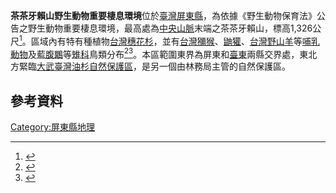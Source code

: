 {{Infobox protected area
| name = 
| iucn_category = 
| photo =
| photo_caption =
| photo_width =
| location = [[屏東縣|屏東縣]][[獅子鄉_(台灣)|獅子鄉]]
| area = 2,004.4公頃
| established = 2000年10月19日
| governing_body = [[行政院農業委員會林務局|林務局]]屏東林區管理處
}}

'''茶茶牙賴山野生動物重要棲息環境'''位於[[臺灣|臺灣]][[屏東縣|屏東縣]]，為依據《野生動物保育法》公告之野生動物重要棲息環境，最高處為[[中央山脈|中央山脈]]末端之茶茶牙賴山，標高1,326公尺<ref>{{Cite web |url=https://conservation.forest.gov.tw/0000172 |title=茶茶牙賴山野生動物重要棲息環境 |accessdate= |publisher=農委會林務局 |5= |archive-date=2021-05-06 |archive-url=https://web.archive.org/web/20210506220746/https://conservation.forest.gov.tw/0000172 |dead-url=no }}</ref>。區域內有特有種植物[[台灣穗花杉|台灣穗花杉]]，並有[[台灣獼猴|台灣獼猴]]、[[鼬獾|鼬獾]]、[[台灣野山羊|台灣野山羊]]等[[哺乳動物|哺乳動物]]及[[藍腹鷴|藍腹鷴]]等[[雉科|雉科]]鳥類分布<ref>{{Cite web |url=http://www.forest.gov.tw/public/Attachment/961810375771.pdf |title=茶茶牙賴山野生動物重要棲息環境台灣穗花杉調查與監測 |publisher=農委會林務局 |date=2009-04 |accessdate=2013-04-21 |format=PDF |deadurl=yes |archiveurl=https://web.archive.org/web/20150924021459/http://www.forest.gov.tw/public/Attachment/961810375771.pdf |archivedate=2015-09-24 }}</ref><ref>{{Cite web|url=http://www.forest.gov.tw/public/Attachment/08415352471.pdf|title=茶茶牙賴山野生動物重要棲息環境中大型哺乳動物和雉科鳥類之監測|author=裴家騏、郭彥仁|publisher=農委會林務局|date=2010-06|accessdate=2013-04-21|format=PDF|deadurl=yes|archiveurl=https://web.archive.org/web/20110626172208/http://www.forest.gov.tw/public/Attachment/08415352471.pdf|archivedate=2011-06-26}}</ref>。本區範圍東界為屏東和[[臺東縣|臺東]]兩縣交界處，東北方緊臨[[大武臺灣油杉自然保護區|大武臺灣油杉自然保護區]]，是另一個由林務局主管的自然保護區。

==參考資料==
{{Reflist}}


{{台灣野生動物保護區}}

[[Category:屏東縣地理|Category:屏東縣地理]]
{{TW-geo-stub}}